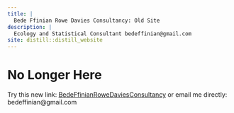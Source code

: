```yaml
---
title: |
  Bede Ffinian Rowe Davies Consultancy: Old Site
description: |
  Ecology and Statistical Consultant bedeffinian@gmail.com
site: distill::distill_website  
---
```


# No Longer Here

Try this new link: [BedeFfinianRoweDaviesConsultancy](https://bedeffinianrowedaviesconsultancy.netlify.app) or email me directly: bedeffinian@gmail.com
